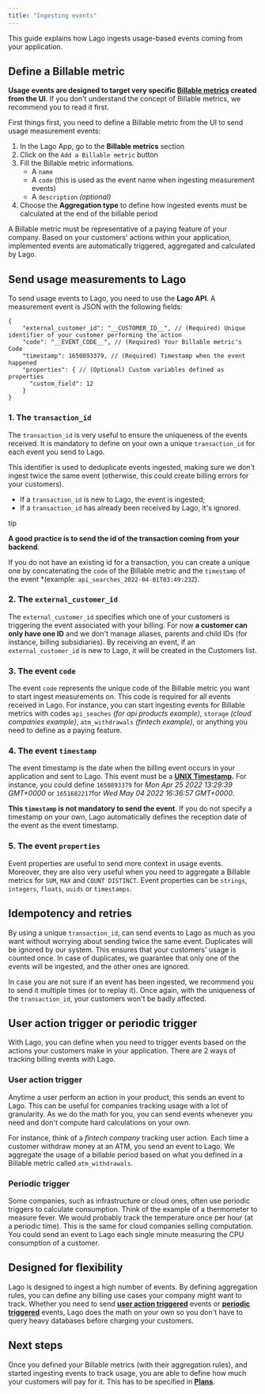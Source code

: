 ```yaml
---
title: "Ingesting events"
---
```


This guide explains how Lago ingests usage-based events coming from your application.

## Define a Billable metric[](#define-a-billable-metric "Direct link to heading")

**Usage events are designed to target very specific [Billable metrics](/docs/guide/billable-metrics/overview) created from the UI**. If you don't understand the concept of Billable metrics, we recommend you to read it first.

First things first, you need to define a Billable metric from the UI to send usage measurement events:

1. In the Lago App, go to the **Billable metrics** section
2. Click on the `Add a Billable metric` button
3. Fill the Billable metric informations.  
   * A `name`  
   * A `code` (this is used as the event name when ingesting measurement events)  
   * A `description` _(optional)_
4. Choose the **Aggregation type** to define how ingested events must be calculated at the end of the billable period

A Billable metric must be representative of a paying feature of your company. Based on your customers' actions within your application, implemented events are automatically triggered, aggregated and calculated by Lago.

## Send usage measurements to Lago[](#send-usage-measurements-to-lago "Direct link to heading")

To send usage events to Lago, you need to use the **Lago API**. A measurement event is JSON with the following fields:

```
{
    "external_customer_id": "__CUSTOMER_ID__", // (Required) Unique identifier of your customer performing the action
    "code": "__EVENT_CODE__", // (Required) Your Billable metric's Code
    "timestamp": 1650893379, // (Required) Timestamp when the event happened
    "properties": { // (Optional) Custom variables defined as properties
      "custom_field": 12
    }
}

```

### 1\. The `transaction_id`[](#1-the-transaction%5Fid "Direct link to heading")

The `transaction_id` is very useful to ensure the uniqueness of the events received. It is mandatory to define on your own a unique `transaction_id` for each event you send to Lago.

This identifier is used to deduplicate events ingested, making sure we don't ingest twice the same event (otherwise, this could create billing errors for your customers).

* If a `transaction_id` is new to Lago, the event is ingested;
* If a `transaction_id` has already been received by Lago, it's ignored.

tip

**A good practice is to send the id of the transaction coming from your backend**.

If you do not have an existing id for a transaction, you can create a unique one by concatenating the `code` of the Billable metric and the `timestamp` of the event \*(example: `api_searches_2022-04-01T03:49:23Z`).

### 2\. The `external_customer_id`[](#2-the-external%5Fcustomer%5Fid "Direct link to heading")

The `external_customer_id` specifies which one of your customers is triggering the event associated with your billing. For now **a customer can only have one ID** and we don't manage aliases, parents and child IDs (for instance, billing subsidiaries). By receiving an event, if an `external_customer_id` is new to Lago, it will be created in the Customers list.

### 3\. The event `code`[](#3-the-event-code "Direct link to heading")

The event `code` represents the unique code of the Billable metric you want to start ingest measurements on. This code is required for all events received in Lago. For instance, you can start ingesting events for Billable metrics with codes `api_seaches` _(for api products example)_, `storage` _(cloud companies example)_, `atm_withdrawals` _(fintech example)_, or anything you need to define as a paying feature.

### 4\. The event `timestamp`[](#4-the-event-timestamp "Direct link to heading")

The event timestamp is the date when the billing event occurs in your application and sent to Lago. This event must be a **[UNIX Timestamp](https://www.unixtimestamp.com/).** For instance, you could define `1650893379` for _Mon Apr 25 2022 13:29:39 GMT+0000_ or `1651682217`for _Wed May 04 2022 16:36:57 GMT+0000_.

**This `timestamp` is not mandatory to send the event**. If you do not specify a timestamp on your own, Lago automatically defines the reception date of the event as the event timestamp.

### 5\. The event `properties`[](#5-the-event-properties "Direct link to heading")

Event properties are useful to send more context in usage events. Moreover, they are also very useful when you need to aggregate a Billable metrics for `SUM`, `MAX` and `COUNT DISTINCT`. Event properties can be `strings`, `integers`, `floats`, `uuids` or `timestamps`.

## Idempotency and retries[](#idempotency-and-retries "Direct link to heading")

By using a unique `transaction_id`, can send events to Lago as much as you want without worrying about sending twice the same event. Duplicates will be ignored by our system. This ensures that your customers' usage is counted once. In case of duplicates, we guarantee that only one of the events will be ingested, and the other ones are ignored.

In case you are not sure if an event has been ingested, we recommend you to send it multiple times (or to replay it). Once again, with the uniqueness of the `transaction_id`, your customers won't be badly affected.

## User action trigger or periodic trigger[](#user-action-trigger-or-periodic-trigger "Direct link to heading")

With Lago, you can define when you need to trigger events based on the actions your customers make in your application. There are 2 ways of tracking billing events with Lago.

### User action trigger[](#user-action-trigger "Direct link to heading")

Anytime a user perform an action in your product, this sends an event to Lago. This can be useful for companies tracking usage with a lot of granularity. As we do the math for you, you can send events whenever you need and don't compute hard calculations on your own.

For instance, think of a _fintech company_ tracking user action. Each time a customer withdraw money at an ATM, you send an event to Lago. We aggregate the usage of a billable period based on what you defined in a Billable metric called `atm_withdrawals`.

### Periodic trigger[](#periodic-trigger "Direct link to heading")

Some companies, such as infrastructure or cloud ones, often use periodic triggers to calculate consumption. Think of the example of a thermometer to measure fever. We would probably track the temperature once per hour (at a periodic time). This is the same for cloud companies selling computation. You could send an event to Lago each single minute measuring the CPU consumption of a customer.

## Designed for flexibility[](#designed-for-flexibility "Direct link to heading")

Lago is designed to ingest a high number of events. By defining aggregation rules, you can define any billing use cases your company might want to track. Whether you need to send **[user action triggered](#user-action-trigger)** events or **[periodic triggered](#periodic-trigger)** events, Lago does the math on your own so you don't have to query heavy databases before charging your customers.

## Next steps[](#next-steps "Direct link to heading")

Once you defined your Billable metrics (with their aggregation rules), and started ingesting events to track usage, you are able to define how much your customers will pay for it. This has to be specified in **[Plans](/docs/guide/plans/overview)**.